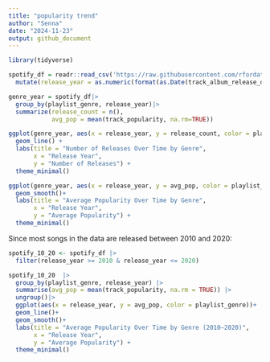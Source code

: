 ```yaml
---
title: "popularity trend"
author: "Senna"
date: "2024-11-23"
output: github_document
---
```


```r
library(tidyverse)
```

```r
spotify_df = readr::read_csv('https://raw.githubusercontent.com/rfordatascience/tidytuesday/master/data/2020/2020-01-21/spotify_songs.csv') |>
  mutate(release_year = as.numeric(format(as.Date(track_album_release_date), "%Y")))
```


```r
genre_year = spotify_df|>
  group_by(playlist_genre, release_year)|>
  summarize(release_count = n(),
            avg_pop = mean(track_popularity, na.rm=TRUE))
```

```r
ggplot(genre_year, aes(x = release_year, y = release_count, color = playlist_genre)) +
  geom_line() +
  labs(title = "Number of Releases Over Time by Genre",
       x = "Release Year",
       y = "Number of Releases") +
  theme_minimal()
```
```r
ggplot(genre_year, aes(x = release_year, y = avg_pop, color = playlist_genre)) +
  geom_smooth()+
  labs(title = "Average Popularity Over Time by Genre",
       x = "Release Year",
       y = "Average Popularity") +
  theme_minimal()
```


Since most songs in the data are released between 2010 and 2020:
```r
spotify_10_20 <- spotify_df |>
  filter(release_year >= 2010 & release_year <= 2020)

spotify_10_20  |>
  group_by(playlist_genre, release_year) |>
  summarise(avg_pop = mean(track_popularity, na.rm = TRUE)) |>
  ungroup()|>
  ggplot(aes(x = release_year, y = avg_pop, color = playlist_genre))+
  geom_line()+
  geom_smooth()+
  labs(title = "Average Popularity Over Time by Genre (2010–2020)",
       x = "Release Year",
       y = "Average Popularity") +
  theme_minimal()

```












